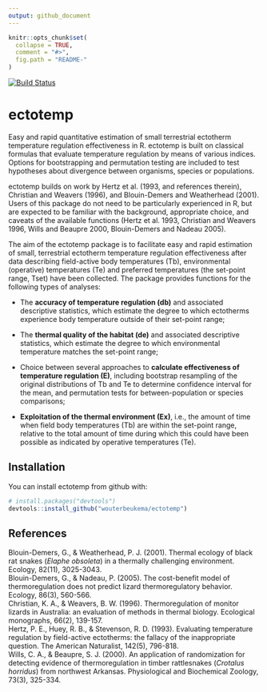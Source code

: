```yaml
---
output: github_document
---
```


<!-- README.md is generated from README.Rmd. Please edit that file -->

```r
knitr::opts_chunk$set(
  collapse = TRUE,
  comment = "#>",
  fig.path = "README-"
)
```

[![Build Status](https://travis-ci.org/wouterbeukema/ectotemp.svg?branch=master)](https://travis-ci.org/wouterbeukema/ectotemp)

# ectotemp

Easy and rapid quantitative estimation of small terrestrial ectotherm temperature regulation effectiveness in R. ectotemp is built on classical formulas that evaluate temperature regulation by means of various indices. Options for bootstrapping and permutation testing are included to test hypotheses about divergence between organisms, species or populations.

ectotemp builds on work by Hertz et al. (1993, and references therein), Christian and Weavers (1996), and Blouin-Demers and Weatherhead (2001). Users of this package do not need to be particularly experienced in R, but are expected to be familiar with the background, appropriate choice, and caveats of the available functions (Hertz et al. 1993, Christian and Weavers 1996, Wills and Beaupre 2000, Blouin-Demers and Nadeau 2005). 

The aim of the ectotemp package is to facilitate easy and rapid estimation of small, terrestrial ectotherm temperature regulation effectiveness after data describing field-active body temperatures (Tb), environmental (operative) temperatures (Te) and preferred temperatures (the set-point range, Tset) have been collected. The package provides functions for the following types of analyses:

* The **accuracy of temperature regulation (db)** and associated descriptive statistics, which estimate the degree to which ectotherms experience body temperature outside of their set-point range;

* The **thermal quality of the habitat (de)** and associated descriptive statistics, which estimate the degree to which environmental temperature matches the set-point range;

* Choice between several approaches to **calculate effectiveness of temperature regulation (E)**, including bootstrap resampling of the original distributions of Tb and Te to determine confidence interval for the mean, and permutation tests for between-population or species comparisons;

* **Exploitation of the thermal environment (Ex)**, i.e., the amount of time when field body temperatures (Tb) are within the set-point range, relative to the total amount of time during which this could have been possible as indicated by operative temperatures (Te).

## Installation

You can install ectotemp from github with:

```r
# install.packages("devtools")
devtools::install_github("wouterbeukema/ectotemp")
```

## References

Blouin-Demers, G., & Weatherhead, P. J. (2001). Thermal ecology of black rat snakes (*Elaphe obsoleta*) in a thermally challenging environment. Ecology, 82(11), 3025-3043.<br/>
Blouin-Demers, G., & Nadeau, P. (2005). The cost-benefit model of thermoregulation does not predict lizard thermoregulatory behavior. Ecology, 86(3), 560-566.<br/>
Christian, K. A., & Weavers, B. W. (1996). Thermoregulation of monitor lizards in Australia: an evaluation of methods in thermal biology. Ecological monographs, 66(2), 139-157.<br/>
Hertz, P. E., Huey, R. B., & Stevenson, R. D. (1993). Evaluating temperature regulation by field-active ectotherms: the fallacy of the inappropriate question. The American Naturalist, 142(5), 796-818.<br/>
Wills, C. A., & Beaupre, S. J. (2000). An application of randomization for detecting evidence of thermoregulation in timber rattlesnakes (*Crotalus horridus*) from northwest Arkansas. Physiological and Biochemical Zoology, 73(3), 325-334.
